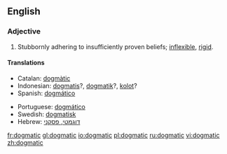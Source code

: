 ==English==

===Adjective===
{{en-adj}}
# Stubbornly adhering to insufficiently proven beliefs; [[inflexible]], [[rigid]].

====Translations====
{{top}}
*Catalan: [[dogmàtic]]
*Indonesian: [[dogmatis]]?, [[dogmatik]]?, [[kolot]]?
*Spanish: [[dogmático]]
{{mid}}
*Portuguese: [[dogmático]]
*Swedish: [[dogmatisk]]
*Hebrew: [[דוגמטי, פסקני]]
{{bottom}}

[[fr:dogmatic]]
[[gl:dogmatic]]
[[io:dogmatic]]
[[pl:dogmatic]]
[[ru:dogmatic]]
[[vi:dogmatic]]
[[zh:dogmatic]]